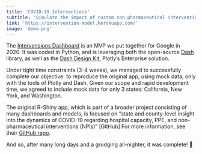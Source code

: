 ```yaml
---
title: 'COVID-19 Interventions'
subtitle: 'Simulate the impact of custom non-pharmaceutical interventions on the dynamics of COVID-19.'
link: 'https://intervention-model.herokuapp.com/'
image: 'demo.png'
---
```


The <u>Intervensions Dashboard</u> is an MVP we put together for Google in 2020. It was coded in Python, and is leveraging both the open-source [Dash](https://dash.plotly.com/) library, as well as the [Dash Design Kit](https://plotly.com/dash/design-kit/), Plotly’s Enterprise solution.

Under tight time constraints (3-4 weeks), we managed to successfully complete our objective: to reproduce the original app, using mock data, only with the tools of Plotly and Dash. Given our scope and rapid development time, we agreed to include mock data for only 3 states: California, New York, and Washington.

The original R-Shiny app, which is part of a broader project consisting of many dashboards and models, is focused on “state and county-level insight into the dynamics of COVID-19 regarding hospital capacity, PPE, and non-pharmaceutical interventions (NPIs)” [GitHub] For more information, see their [GitHub repo](https://github.com/c19hcc/c19-modeling-tools/).

And so, after many long days and a grudging all-nighter, it was complete! 🙌